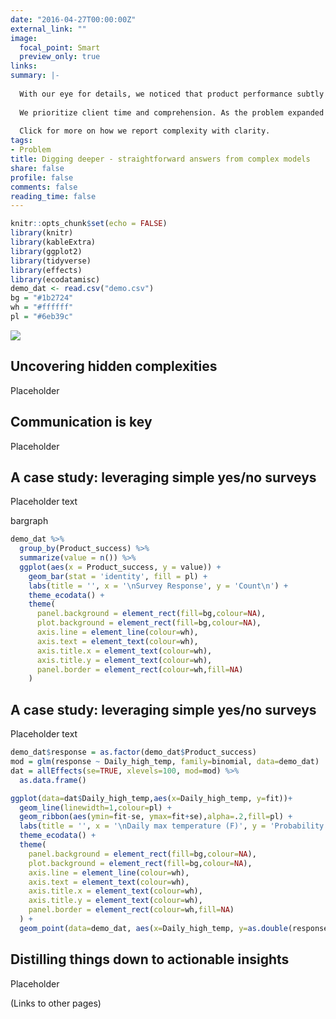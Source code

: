 ```yaml
---
date: "2016-04-27T00:00:00Z"
external_link: ""
image:
  focal_point: Smart
  preview_only: true
links:
summary: |-
  
  With our eye for details, we noticed that product performance subtly differed across state lines. Higher temperatures clearly drove product failure in California, but the relationship was murkier in Florida.
  
  We prioritize client time and comprehension. As the problem expanded in complexity, so did our models. An important part of our work is unpacking the results for actionable insights. This helped us and our client to quickly zero in on a root cause and develop new product recommendations.
  
  Click for more on how we report complexity with clarity.
tags:
- Problem
title: Digging deeper - straightforward answers from complex models
share: false
profile: false
comments: false
reading_time: false
---
```


```r
knitr::opts_chunk$set(echo = FALSE)
library(knitr)
library(kableExtra)
library(ggplot2)
library(tidyverse)
library(effects)
library(ecodatamisc)
demo_dat <- read.csv("demo.csv")
bg = "#1b2724"
wh = "#ffffff"
pl = "#6eb39c"
```

<img src="featured.png" style="border-radius: 5%;" />

## Uncovering hidden complexities

Placeholder

## Communication is key

Placeholder

## A case study: leveraging simple yes/no surveys

Placeholder text

bargraph

```r
demo_dat %>%
  group_by(Product_success) %>%
  summarize(value = n()) %>%
  ggplot(aes(x = Product_success, y = value)) +
    geom_bar(stat = 'identity', fill = pl) +
    labs(title = '', x = '\nSurvey Response', y = 'Count\n') +
    theme_ecodata() +
    theme(
      panel.background = element_rect(fill=bg,colour=NA),
      plot.background = element_rect(fill=bg,colour=NA),
      axis.line = element_line(colour=wh),
      axis.text = element_text(colour=wh),
      axis.title.x = element_text(colour=wh),
      axis.title.y = element_text(colour=wh),
      panel.border = element_rect(colour=wh,fill=NA)
    )
```

## A case study: leveraging simple yes/no surveys

Placeholder text

```r
demo_dat$response = as.factor(demo_dat$Product_success)
mod = glm(response ~ Daily_high_temp, family=binomial, data=demo_dat)
dat = allEffects(se=TRUE, xlevels=100, mod=mod) %>%
  as.data.frame()

ggplot(data=dat$Daily_high_temp,aes(x=Daily_high_temp, y=fit))+
  geom_line(linewidth=1,colour=pl) +
  geom_ribbon(aes(ymin=fit-se, ymax=fit+se),alpha=.2,fill=pl) +
  labs(title = '', x = '\nDaily max temperature (F)', y = 'Probability of product failure\n') +
  theme_ecodata() +
  theme(
    panel.background = element_rect(fill=bg,colour=NA),
    plot.background = element_rect(fill=bg,colour=NA),
    axis.line = element_line(colour=wh),
    axis.text = element_text(colour=wh),
    axis.title.x = element_text(colour=wh),
    axis.title.y = element_text(colour=wh),
    panel.border = element_rect(colour=wh,fill=NA)
  ) +
  geom_point(data=demo_dat, aes(x=Daily_high_temp, y=as.double(response)-1), position=position_jitter(w=0.05, h=0), alpha=.2, colour=pl)
```

## Distilling things down to actionable insights

Placeholder

(Links to other pages)

